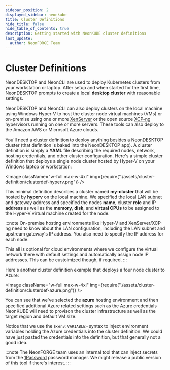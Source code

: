 ```yaml
---
sidebar_position: 2
displayed_sidebar: neonkube
title: Cluster Definitions
hide_title: false
hide_table_of_contents: true
description: Getting started with NeonKUBE cluster definitions
last_update:
  author: NeonFORGE Team
---
```



# Cluster Definitions

NeonDESKTOP and NeonCLI are used to deploy Kubernetes clusters from your
workstation or laptop. After setup and when started for the first time,
NeonDESKTOP prompts to create a local **desktop cluster** with reasonable
settings.

NeonDESKTOP and NeonCLI can also deploy clusters on the local machine using
Windows Hyper-V to host the cluster node virtual machines (VMs) or on-premise
using one or more [XenServer](https://xenserver.com) or the open source
[XCP-ng](https://xcp-ng.org) hypervisors running on one or more servers. These
tools can also deploy to the Amazon AWS or Microsoft Azure clouds.

You'll need a cluster definition to deploy anything besides a NeonDESKTOP
cluster (that definition is baked into the NeonDESKTOP app). A cluster
definition is simply a **YAML** file describing the required nodes, network,
hosting credentials, and other cluster configuration. Here's a simple cluster
definition that deploys a single node cluster hosted by Hyper-V on your Windows
laptop or workstation:

<Image
  className="w-full max-w-4xl"
  img={require("./assets/cluster-definition/clusterdef-hyperv.png")}
/>

This minimal definition describes a cluster named **my-cluster** that will be
hosted by **hyperv** on the local machine. We specified the local LAN subnet and
gateway address and specified the nodes **name**, cluster **role** and IP
**address** as well as the **memory**, **disk**, and **virtual CPUs** to be
assigned to the Hyper-V virtual machine created for the node.

:::note
On-premise hosting environments like Hyper-V and XenServer/XCP-ng need to know
about the LAN configuration, including the LAN subnet and upstream gateway's IP
address. You also need to specify the IP address for each node.

This all is optional for cloud environments where we configure the virtual
network there with default settings and automatically assign node IP addresses.
This can be custoimized though, if required.
:::

Here's another cluster definition example that deploys a four node cluster to
Azure:

<Image
  className="w-full max-w-4xl"
  img={require("./assets/cluster-definition/clusterdef-azure.png")}
/>

You can see that we've selected the **azure** hosting environment and then
specified additional Azure related settings such as the Azure credentials
NeonKUBE will need to provison the cluster infrastructure as well as the target
region and default VM size.

Notice that we use the `$<env:VARIABLE>` syntax to inject environment variables
holding the Azure credentials into the cluster definition. We could have just
pasted the credentials into the definition, but that generally not a good idea.

:::note
The NeonFORGE team uses an internal tool that can inject secrets from the
[1Password](https://1password.com/) password manager. We might release a public
version of this tool if there's interest.
:::
